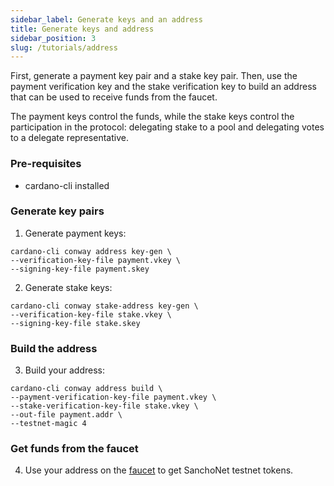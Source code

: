 ```yaml
---
sidebar_label: Generate keys and an address
title: Generate keys and address
sidebar_position: 3
slug: /tutorials/address
---
```


First, generate a payment key pair and a stake key pair. Then, use the payment verification key and the stake verification key to build an address that can be used to receive funds from the faucet.

The payment keys control the funds, while the stake keys control the participation in the protocol: delegating stake to a pool and delegating votes to a delegate representative.

### Pre-requisites

* cardano-cli installed

### Generate key pairs

1. Generate payment keys:

```
cardano-cli conway address key-gen \
--verification-key-file payment.vkey \
--signing-key-file payment.skey
```

2. Generate stake keys:

```
cardano-cli conway stake-address key-gen \
--verification-key-file stake.vkey \
--signing-key-file stake.skey
```

### Build the address

3. Build your address:

```
cardano-cli conway address build \
--payment-verification-key-file payment.vkey \
--stake-verification-key-file stake.vkey \
--out-file payment.addr \
--testnet-magic 4
```

### Get funds from the faucet

4. Use your address on the [faucet](faucet.mdx) to get SanchoNet testnet tokens.
